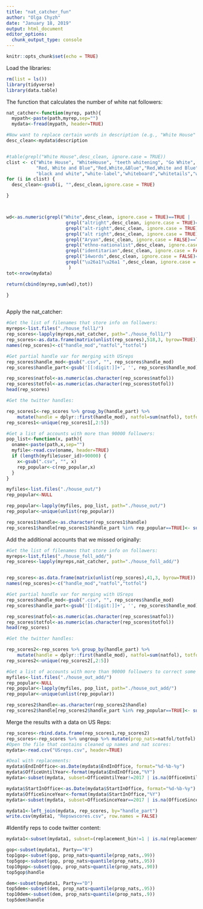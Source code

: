 ```yaml
---
title: "nat_catcher_fun"
author: "Olga Chyzh"
date: "January 18, 2019"
output: html_document
editor_options: 
  chunk_output_type: console
---
```


```r
knitr::opts_chunk$set(echo = TRUE)
```


Load the libraries:

```r

rm(list = ls())
library(tidyverse)
library(data.table)
```

The function that calculates the number of white nat followers:

```r
nat_catcher<-function(myrep, path){
  mypath<-paste(path,myrep,sep="")
  mydata<-fread(mypath, header=TRUE)

#Now want to replace certain words in description (e.g., "White House" or "teeth whitening) with spaces:
desc_clean<-mydata$description


#table(grepl("White House",desc_clean, ignore.case = TRUE))
clist <- c("White House", "WhiteHouse", "teeth whitening", "Go White", "Red White and Blue","Red, White, and Blue",
           "Red, White and Blue","Red,White,&Blue","Red,White and Blue","white silence is violence","RedWhite&Blue",
           "black and white","white-label","whiteboard","whitetails","whitefield","white sox","whitesox")
for (i in clist) {
  desc_clean<-gsub(i, "",desc_clean,ignore.case = TRUE)

}



wd<-as.numeric(grepl("White",desc_clean, ignore.case = TRUE)==TRUE | 
                      grepl("altright",desc_clean, ignore.case = TRUE)==TRUE |
                      grepl("alt-right",desc_clean, ignore.case = TRUE)==TRUE |
                      grepl("alt right",desc_clean, ignore.case = TRUE)==TRUE |
                      grepl("Aryan",desc_clean, ignore.case = FALSE)==TRUE |
                      grepl("ethno-nationalist",desc_clean, ignore.case = FALSE)==TRUE |
                      grepl("identitarian",desc_clean, ignore.case = FALSE)==TRUE |
                      grepl("14words",desc_clean, ignore.case = FALSE)==TRUE |
                      grepl("\u26a1?\u26a1 ",desc_clean, ignore.case = FALSE)==TRUE 
                       )
tot<-nrow(mydata)

return(cbind(myrep,sum(wd),tot))

}



```

Apply the nat_catcher:

```r
#Get the list of filenames that store info on followers:
myreps<-list.files("./house_foll1/")
rep_scores<-lapply(myreps,nat_catcher, path="./house_foll1/")
rep_scores<-as.data.frame(matrix(unlist(rep_scores),518,3, byrow=TRUE))
names(rep_scores)<-c("handle_mod","natfol","totfol")

#Get partial handle var for merging with USreps 
rep_scores$handle_mod<-gsub(".csv", "", rep_scores$handle_mod)
rep_scores$handle_part<-gsub('[[:digit:]]+', '', rep_scores$handle_mod)

rep_scores$natfol<-as.numeric(as.character(rep_scores$natfol))
rep_scores$totfol<-as.numeric(as.character(rep_scores$totfol))
head(rep_scores)

#Get the twitter handles:

rep_scores1<-rep_scores %>% group_by(handle_part) %>%
    mutate(handle = dplyr::first(handle_mod), natfol=sum(natfol), totfol=sum(totfol))
rep_scores1<-unique(rep_scores1[,2:5])

#Get a list of accounts with more than 90000 followers:
pop_list<-function(x, path){
  oname<-paste(path,x,sep="")
  myfile<-read.csv(oname, header=TRUE)
  if (length(myfile$user_id)>90000) {
    x<-gsub(".csv", "", x)
    rep_popular<-c(rep_popular,x)
  } 
}

myfiles<-list.files("./house_out/")
rep_popular<-NULL

rep_popular<-lapply(myfiles, pop_list, path="./house_out/")
rep_popular<-unique(unlist(rep_popular))

rep_scores1$handle<-as.character(rep_scores1$handle)
rep_scores1$handle[rep_scores1$handle_part %in% rep_popular==TRUE]<- substr(rep_scores1$handle[rep_scores1$handle_part %in% rep_popular==TRUE],1, nchar(rep_scores1$handle[rep_scores1$handle_part %in% rep_popular==TRUE]) -1)


```

Add the additional accounts that we missed originally:
```r
#Get the list of filenames that store info on followers:
myreps<-list.files("./house_foll_add/")
rep_scores<-lapply(myreps,nat_catcher, path="./house_foll_add/")


rep_scores<-as.data.frame(matrix(unlist(rep_scores),41,3, byrow=TRUE))
names(rep_scores)<-c("handle_mod","natfol","totfol")

#Get partial handle var for merging with USreps 
rep_scores$handle_mod<-gsub(".csv", "", rep_scores$handle_mod)
rep_scores$handle_part<-gsub('[[:digit:]]+', '', rep_scores$handle_mod)

rep_scores$natfol<-as.numeric(as.character(rep_scores$natfol))
rep_scores$totfol<-as.numeric(as.character(rep_scores$totfol))
head(rep_scores)

#Get the twitter handles:

rep_scores2<-rep_scores %>% group_by(handle_part) %>%
    mutate(handle = dplyr::first(handle_mod), natfol=sum(natfol), totfol=sum(totfol))
rep_scores2<-unique(rep_scores2[,2:5])

#Get a list of accounts with more than 90000 followers to correct some handles:
myfiles<-list.files("./house_out_add/")
rep_popular<-NULL
rep_popular<-lapply(myfiles, pop_list, path="./house_out_add/")
rep_popular<-unique(unlist(rep_popular))

rep_scores2$handle<-as.character(rep_scores2$handle)
rep_scores2$handle[rep_scores2$handle_part %in% rep_popular==TRUE]<- substr(rep_scores2$handle[rep_scores2$handle_part %in% rep_popular==TRUE],1, nchar(rep_scores1$handle[rep_scores2$handle_part %in% rep_popular==TRUE]) -1)

```




Merge the results with a data on US Reps: 
```r
rep_scores<-rbind.data.frame(rep_scores1,rep_scores2)
rep_scores<-rep_scores %>% ungroup %>% mutate(prop_nats=natfol/totfol)
#Open the file that contains cleaned up names and nat scores:
mydata<-read.csv("USreps.csv", header=TRUE)

#Deal with replacements:
mydata$EndInOffice<-as.Date(mydata$EndInOffice, format="%d-%b-%y")
mydata$OfficeUntilYear<-format(mydata$EndInOffice,"%Y")
mydata<-subset(mydata, subset=OfficeUntilYear!=2017 | is.na(OfficeUntilYear))

mydata$StartInOffice<-as.Date(mydata$StartInOffice, format="%d-%b-%y")
mydata$OfficeSinceYear<-format(mydata$StartInOffice,"%Y")
mydata<-subset(mydata, subset=OfficeSinceYear==2017 | is.na(OfficeSinceYear))

mydata1<-left_join(mydata, rep_scores, by="handle_part")
write.csv(mydata1, "Repswscores.csv", row.names = FALSE)
```

#Identify reps to code twitter content:

```r
mydata1<-subset(mydata1, subset=(replacement_bin!=1 | is.na(replacement_bin)) & (replaced_bin!=1 | is.na(replaced_bin)))

gop<-subset(mydata1, Party=="R")
top1gop<-subset(gop, prop_nats>quantile(prop_nats,.99))
top5gop<-subset(gop, prop_nats>quantile(prop_nats,.95))
top10gop<-subset(gop, prop_nats>quantile(prop_nats,.90))
top5gop$handle

dem<-subset(mydata1, Party=="D")
top5dem<-subset(dem, prop_nats>quantile(prop_nats,.95))
top10dem<-subset(dem, prop_nats>quantile(prop_nats,.9))
top5dem$handle

```


